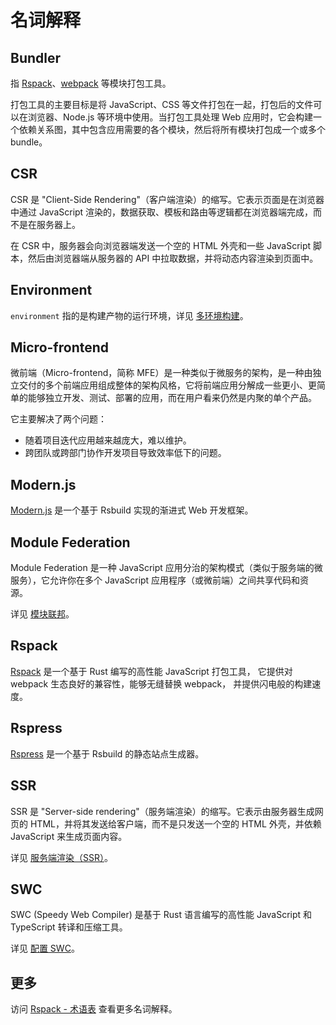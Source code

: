 # 名词解释

## Bundler

指 [Rspack](https://rspack.rs/zh/)、[webpack](https://webpack.js.org/) 等模块打包工具。

打包工具的主要目标是将 JavaScript、CSS 等文件打包在一起，打包后的文件可以在浏览器、Node.js 等环境中使用。当打包工具处理 Web 应用时，它会构建一个依赖关系图，其中包含应用需要的各个模块，然后将所有模块打包成一个或多个 bundle。

## CSR

CSR 是 "Client-Side Rendering"（客户端渲染）的缩写。它表示页面是在浏览器中通过 JavaScript 渲染的，数据获取、模板和路由等逻辑都在浏览器端完成，而不是在服务器上。

在 CSR 中，服务器会向浏览器端发送一个空的 HTML 外壳和一些 JavaScript 脚本，然后由浏览器端从服务器的 API 中拉取数据，并将动态内容渲染到页面中。

## Environment

`environment` 指的是构建产物的运行环境，详见 [多环境构建](/guide/advanced/environments)。

## Micro-frontend

微前端（Micro-frontend，简称 MFE）是一种类似于微服务的架构，是一种由独立交付的多个前端应用组成整体的架构风格，它将前端应用分解成一些更小、更简单的能够独立开发、测试、部署的应用，而在用户看来仍然是内聚的单个产品。

它主要解决了两个问题：

- 随着项目迭代应用越来越庞大，难以维护。
- 跨团队或跨部门协作开发项目导致效率低下的问题。

## Modern.js

[Modern.js](https://github.com/web-infra-dev/modern.js) 是一个基于 Rsbuild 实现的渐进式 Web 开发框架。

## Module Federation

Module Federation 是一种 JavaScript 应用分治的架构模式（类似于服务端的微服务），它允许你在多个 JavaScript 应用程序（或微前端）之间共享代码和资源。

详见 [模块联邦](/guide/advanced/module-federation)。

## Rspack

[Rspack](https://rspack.rs/zh/) 是一个基于 Rust 编写的高性能 JavaScript 打包工具， 它提供对 webpack 生态良好的兼容性，能够无缝替换 webpack， 并提供闪电般的构建速度。

## Rspress

[Rspress](https://github.com/web-infra-dev/rspress) 是一个基于 Rsbuild 的静态站点生成器。

## SSR

SSR 是 "Server-side rendering"（服务端渲染）的缩写。它表示由服务器生成网页的 HTML，并将其发送给客户端，而不是只发送一个空的 HTML 外壳，并依赖 JavaScript 来生成页面内容。

详见 [服务端渲染（SSR）](/guide/advanced/ssr)。

## SWC

SWC (Speedy Web Compiler) 是基于 Rust 语言编写的高性能 JavaScript 和 TypeScript 转译和压缩工具。

详见 [配置 SWC](/guide/configuration/swc)。

## 更多

访问 [Rspack - 术语表](https://rspack.rs/zh/misc/glossary) 查看更多名词解释。
